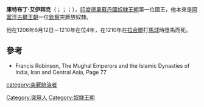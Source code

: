 {{Multiple issues|
{{Expand language|1=en|time=2021-11-17T06:32:36+00:00}}
{{Expert needed|subject=印度|subject2=穆斯林|time=2021-11-17T06:32:36+00:00}}
}}
'''庫特布丁·艾伊拜克'''（{{lang-tr|Kutbiddin Aybek}}；{{lang-ar|قطب الدين أيبك}}；{{lang-fa|قطب الدین ایبک}}；{{bd|？||1210年|}}），[[印度|印度]][[德里蘇丹國|德里蘇丹國]][[奴隸王朝|奴隸王朝]]第一位國王，他本來是[[阿富汗|阿富汗]][[古尔王朝|古爾王朝]]一位[[欽察|欽察]]突厥族奴隸。

他在1206年6月12日－1210年在位4年，在1210年在[[拉合爾|拉合爾]]打[[馬球|馬球]]時墮馬而死。

==參考==
*Francis Robinson, The Mughal Emperors and the Islamic Dynasties of India, Iran and Central Asia, Page 77

{{S-start}}
{{S-none|無}}
{{s-title|[[奴隸王朝|奴隸王朝]]君主|1206年－1210年}}
{{S-after|[[阿拉姆沙|阿拉姆沙]]}}
{{S-end}}

[[category:突厥統治者|category:突厥統治者]]
[[Category:突厥人|Category:突厥人]]
[[Category:奴隸王朝|Category:奴隸王朝]]